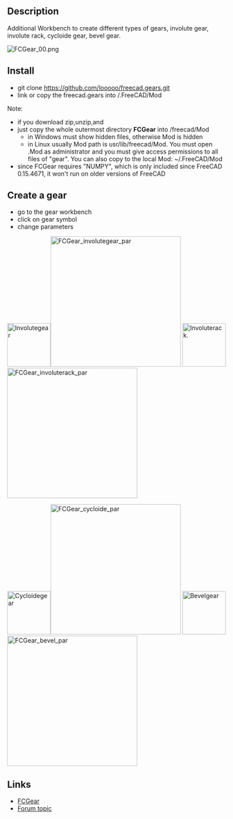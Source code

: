 <languages/>
<translate>
<!--T:16-->
{{VeryImportantMessage|This Macro has been converted in to a workbench called [[FCGear Workbench]]. Please use the workbench instead of this macro as it is actively maintained.}}

<!--T:6-->
{{Macro
|Name= Macro FCGear
|Icon=FCGear_workbench_icon.svg
|Description=Additional Workbench to create different types of gears.
|Author=looooo
|Version=1.0
|Date=2015-10-27
}}

==Description== <!--T:7-->
Additional Workbench to create different types of gears, involute gear, involute rack, cycloide gear, bevel gear.

<!--T:8-->
[[File:FCGear_00.png]]
{{Caption|FCGear}}

==Install== <!--T:9--> 

<!--T:5-->
* git clone https://github.com/looooo/freecad.gears.git
* link or copy the freecad.gears into /.FreeCAD/Mod
Note: 
* if you download zip,unzip,and
* just copy the whole outermost directory '''FCGear''' into /freecad/Mod
** in Windows must show hidden files, otherwise Mod is hidden
** in Linux usually Mod path is usr/lib/freecad/Mod. You must open .Mod as administrator and you must give access permissions to all files of "gear". You can also copy to the local Mod: ~/.FreeCAD/Mod
* since FCGear requires "NUMPY", which is only included since FreeCAD 0.15.4671, it won't run on older versions of FreeCAD
</translate>
<translate>

==Create a gear== <!--T:10-->


<!--T:11-->
* go to the gear workbench
* click on gear symbol
* change parameters


<!--T:12-->
[[File:Involutegear.png|100px|Involutegear]][[File:FCGear_involutegear_par.png|300px|FCGear_involutegear_par]]
[[File:Involuterack.png|100px|Involuterack.]][[File:FCGear_involuterack_par.png|300px|FCGear_involuterack_par]]

<!--T:13-->
[[File:Cycloidegear.png|100px|Cycloidegear]][[File:FCGear_cycloide_par.png|300px|FCGear_cycloide_par]]
[[File:Bevelgear.png|100px|Bevelgear]][[File:FCGear_bevel_par.png|300px|FCGear_bevel_par]]

</translate>
<translate>

==Links== <!--T:14-->


<!--T:15-->
* [https://github.com/looooo/FCGear FCGear]
* [https://forum.freecad.org/viewtopic.php?f=3&t=12878&start=20 Forum topic]


</translate>
{{clear}}